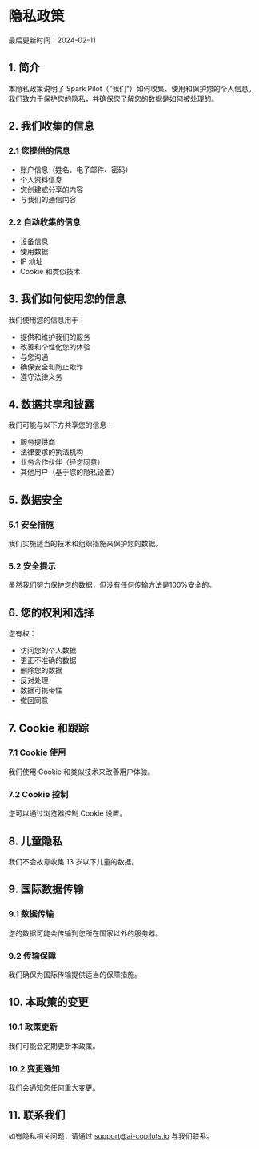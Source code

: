 # 隐私政策

最后更新时间：2024-02-11

## 1. 简介

本隐私政策说明了 Spark Pilot（"我们"）如何收集、使用和保护您的个人信息。我们致力于保护您的隐私，并确保您了解您的数据是如何被处理的。

## 2. 我们收集的信息

### 2.1 您提供的信息

- 账户信息（姓名、电子邮件、密码）
- 个人资料信息
- 您创建或分享的内容
- 与我们的通信内容

### 2.2 自动收集的信息

- 设备信息
- 使用数据
- IP 地址
- Cookie 和类似技术

## 3. 我们如何使用您的信息

我们使用您的信息用于：

- 提供和维护我们的服务
- 改善和个性化您的体验
- 与您沟通
- 确保安全和防止欺诈
- 遵守法律义务

## 4. 数据共享和披露

我们可能与以下方共享您的信息：

- 服务提供商
- 法律要求的执法机构
- 业务合作伙伴（经您同意）
- 其他用户（基于您的隐私设置）

## 5. 数据安全

### 5.1 安全措施

我们实施适当的技术和组织措施来保护您的数据。

### 5.2 安全提示

虽然我们努力保护您的数据，但没有任何传输方法是100%安全的。

## 6. 您的权利和选择

您有权：

- 访问您的个人数据
- 更正不准确的数据
- 删除您的数据
- 反对处理
- 数据可携带性
- 撤回同意

## 7. Cookie 和跟踪

### 7.1 Cookie 使用

我们使用 Cookie 和类似技术来改善用户体验。

### 7.2 Cookie 控制

您可以通过浏览器控制 Cookie 设置。

## 8. 儿童隐私

我们不会故意收集 13 岁以下儿童的数据。

## 9. 国际数据传输

### 9.1 数据传输

您的数据可能会传输到您所在国家以外的服务器。

### 9.2 传输保障

我们确保为国际传输提供适当的保障措施。

## 10. 本政策的变更

### 10.1 政策更新

我们可能会定期更新本政策。

### 10.2 变更通知

我们会通知您任何重大变更。

## 11. 联系我们

如有隐私相关问题，请通过 [support@ai-copilots.io](mailto:support@ai-copilots.io) 与我们联系。 